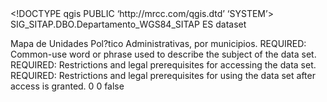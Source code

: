 <!DOCTYPE qgis PUBLIC 'http://mrcc.com/qgis.dtd' 'SYSTEM'>
<qgis version="3.22.6-Bia?owie?a">
  <identifier>SIG_SITAP.DBO.Departamento_WGS84_SITAP</identifier>
  <parentidentifier></parentidentifier>
  <language>ES</language>
  <type>dataset</type>
  <title>SIG_SITAP.DBO.Departamento_WGS84_SITAP</title>
  <abstract>Mapa de Unidades Pol?tico Administrativas, por municipios.</abstract>
  <keywords vocabulary="gmd:topicCategory">
    <keyword>REQUIRED: Common-use word or phrase used to describe the subject of the data set.</keyword>
  </keywords>
  <links>
    <link mimeType="" format="" description="" size="" name="SDE Feature Class" url="file://" type="Local Area Network"/>
  </links>
  <fees></fees>
  <constraints type="Acceso">REQUIRED: Restrictions and legal prerequisites for accessing the data set.</constraints>
  <rights>REQUIRED: Restrictions and legal prerequisites for using the data set after access is granted.</rights>
  <encoding></encoding>
  <crs>
    <spatialrefsys>
      <wkt></wkt>
      <proj4></proj4>
      <srsid>0</srsid>
      <srid>0</srid>
      <authid></authid>
      <description></description>
      <projectionacronym></projectionacronym>
      <ellipsoidacronym></ellipsoidacronym>
      <geographicflag>false</geographicflag>
    </spatialrefsys>
  </crs>
  <extent>
    <spatial dimensions="2" crs="EPSG:4326" minx="-70.03635199999999372" maxy="-9.66975599999999957" minz="0" maxz="0" miny="-22.90685099999999963" maxx="-57.45484799999999836"/>
  </extent>
</qgis>
